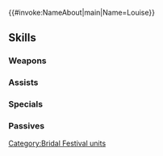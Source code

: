 {{#invoke:NameAbout|main|Name=Louise}}{{HeroPage Tabs}}
{{Hero Infobox
|Name=Louise
|Title=Eternal Devotion
|GrowthModifier=Gen 3
|WeaponType=Colorless Bow
|Origin=Fire Emblem: The Blazing Blade
|Gender=Female
|MoveType=Cavalry
|actorJP=竹内順子
|actorEN=Maureen Price
|artist=ワダサチコ
|additionDate=May 21, 2019
|releaseDate=May 25, 2019
|TagID=花嫁ルイーズ
|InternalID=381
|Properties=tempest,limited,specDisplay
|cv1=6
|cv2=700200
|description=Bride of Pent, Count Reglay of Etruria. Dressed up for the festival together with her husband. Appears in Fire Emblem: The Blazing Blade.
}}
{{Stats Page
|Lv1HP=17|Lv1ATK=7|Lv1SPD=8|Lv1DEF=4|Lv1RES=8
|GRHP=50|GRATK=55|GRSPD=60|GRDEF=30|GRRES=50
}}
==Skills==
===Weapons===
{{Weapons Table
|weapon1=Iron Bow
|weapon1Default=1
|weapon1Unlock=1
|weapon2=Steel Bow
|weapon2Default=3
|weapon2Unlock=2
|weapon3=Bouquet Bow
|weapon3Default=4
|weapon3Unlock=3
|weapon4=Bouquet Bow+
|weapon4Default=5
|weapon4Unlock=5
}}
===Assists===
{{Assists Table
|assist1=Reciprocal Aid
|assist1Default=4
|assist1Unlock=3
}}
===Specials===
{{Specials Table
}}
===Passives===
{{Passives Table
|passiveA1=Atk/Spd Bond 1
|passiveA2=Atk/Spd Bond 2
|passiveA3=Atk/Spd Bond 3
|passiveA1Unlock=3
|passiveA2Unlock=4
|passiveA3Unlock=5
|passiveC1=Hone Spd 1
|passiveC2=Hone Spd 2
|passiveC3=Hone Cavalry
|passiveC1Unlock=1
|passiveC2Unlock=2
|passiveC3Unlock=4
}}
{{Heroes Navbox}}
[[Category:Bridal Festival units]]